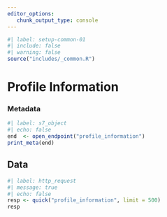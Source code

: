 ```yaml
---
editor_options: 
   chunk_output_type: console
---
```


```r
#| label: setup-common-01
#| include: false
#| warning: false
source("includes/_common.R")
```

# Profile Information {#sec-openinfo}

### Metadata

```r
#| label: s7_object
#| echo: false
end  <- open_endpoint("profile_information")
print_meta(end)
```

## Data

```r
#| label: http_request
#| message: true
#| echo: false
resp <- quick("profile_information", limit = 500)
resp
```
